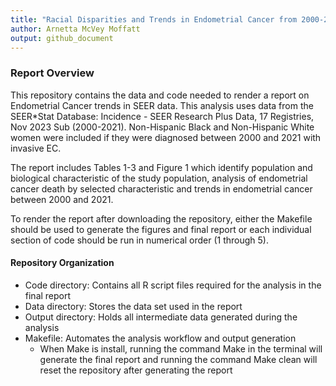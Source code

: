 ```yaml
---
title: "Racial Disparities and Trends in Endometrial Cancer from 2000-2021"
author: Arnetta McVey Moffatt
output: github_document
---
```


### Report Overview

This repository contains the data and code needed to render a report on Endometrial Cancer trends in SEER data. This analysis uses data from the SEER\*Stat Database: Incidence - SEER Research Plus Data, 17 Registries, Nov 2023 Sub (2000-2021). Non-Hispanic Black and Non-Hispanic White women were included if they were diagnosed between 2000 and 2021 with invasive EC.

The report includes Tables 1-3 and Figure 1 which identify population and biological characteristic of the study population, analysis of endometrial cancer death by selected characteristic and trends in endometrial cancer between 2000 and 2021.

To render the report after downloading the repository, either the Makefile should be used to generate the figures and final report or each individual section of code should be run in numerical order (1 through 5).

#### Repository Organization

-   Code directory: Contains all R script files required for the analysis in the final report
-   Data directory: Stores the data set used in the report
-   Output directory: Holds all intermediate data generated during the analysis
-   Makefile: Automates the analysis workflow and output generation
    -   When Make is install, running the command Make in the terminal will generate the final report and running the command Make clean will reset the repository after generating the report
